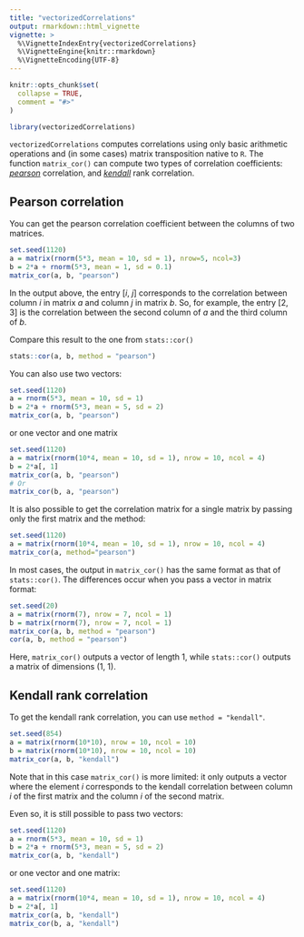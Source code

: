 ```yaml
---
title: "vectorizedCorrelations"
output: rmarkdown::html_vignette
vignette: >
  %\VignetteIndexEntry{vectorizedCorrelations}
  %\VignetteEngine{knitr::rmarkdown}
  %\VignetteEncoding{UTF-8}
---
```


```r
knitr::opts_chunk$set(
  collapse = TRUE,
  comment = "#>"
)
```

```r
library(vectorizedCorrelations)
```

`vectorizedCorrelations` computes correlations using only basic arithmetic operations and (in some cases) matrix transposition native to `R`. The function `matrix_cor()` can compute two types of correlation coefficients: [*pearson*](https://en.wikipedia.org/wiki/Pearson_correlation_coefficient) correlation, and [*kendall*](https://en.wikipedia.org/wiki/Kendall_rank_correlation_coefficient) rank correlation.

## Pearson correlation

You can get the pearson correlation coefficient between the columns of two matrices. 

```r
set.seed(1120)
a = matrix(rnorm(5*3, mean = 10, sd = 1), nrow=5, ncol=3)
b = 2*a + rnorm(5*3, mean = 1, sd = 0.1)
matrix_cor(a, b, "pearson")
```

In the output above, the entry [*i*, *j*] corresponds to the correlation between column *i* in matrix *a* and column *j* in matrix *b*. So, for example, the entry [2, 3] is the correlation between the second column of *a* and the third column of *b*.

Compare this result to the one from `stats::cor()`

```r
stats::cor(a, b, method = "pearson")
```

You can also use two vectors:

```r
set.seed(1120)
a = rnorm(5*3, mean = 10, sd = 1)
b = 2*a + rnorm(5*3, mean = 5, sd = 2)
matrix_cor(a, b, "pearson")
```

or one vector and one matrix

```r
set.seed(1120)
a = matrix(rnorm(10*4, mean = 10, sd = 1), nrow = 10, ncol = 4)
b = 2*a[, 1]
matrix_cor(a, b, "pearson")
# Or
matrix_cor(b, a, "pearson")
```

It is also possible to get the correlation matrix for a single matrix by passing only the first matrix and the method:

```r
set.seed(1120)
a = matrix(rnorm(10*4, mean = 10, sd = 1), nrow = 10, ncol = 4)
matrix_cor(a, method="pearson")
```

In most cases, the output in `matrix_cor()` has the same format as that of `stats::cor()`. The differences occur when you pass a vector in matrix format:

```r
set.seed(20)
a = matrix(rnorm(7), nrow = 7, ncol = 1)
b = matrix(rnorm(7), nrow = 7, ncol = 1)
matrix_cor(a, b, method = "pearson")
cor(a, b, method = "pearson")
```

Here, `matrix_cor()` outputs a vector of length 1, while `stats::cor()` outputs a matrix of dimensions (1, 1).

## Kendall rank correlation

To get the kendall rank correlation, you can use `method = "kendall"`. 

```r
set.seed(854)
a = matrix(rnorm(10*10), nrow = 10, ncol = 10)
b = matrix(rnorm(10*10), nrow = 10, ncol = 10)
matrix_cor(a, b, "kendall")
```

Note that in this case `matrix_cor()` is more limited: it only outputs a vector where the element *i* corresponds to the kendall correlation between column *i* of the first matrix and the column *i* of the second matrix.

Even so, it is still possible to pass two vectors:

```r
set.seed(1120)
a = rnorm(5*3, mean = 10, sd = 1)
b = 2*a + rnorm(5*3, mean = 5, sd = 2)
matrix_cor(a, b, "kendall")
```

or one vector and one matrix:

```r
set.seed(1120)
a = matrix(rnorm(10*4, mean = 10, sd = 1), nrow = 10, ncol = 4)
b = 2*a[, 1]
matrix_cor(a, b, "kendall")
matrix_cor(b, a, "kendall")
```







